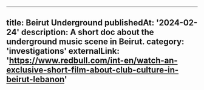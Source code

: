 ---

title: Beirut Underground
publishedAt: '2024-02-24'
description: A short doc about the underground music scene in Beirut.
category: 'investigations'
externalLink: 'https://www.redbull.com/int-en/watch-an-exclusive-short-film-about-club-culture-in-beirut-lebanon'
--
